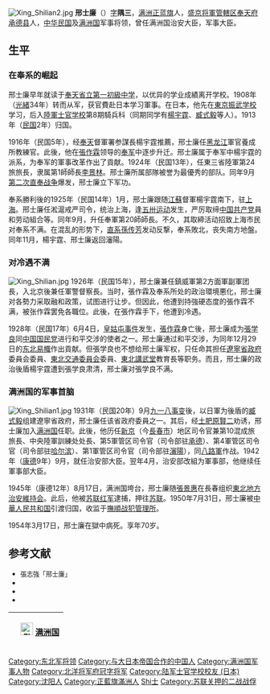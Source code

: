 [[File:Xing_Shilian2.jpg|thumb]]
'''邢士廉'''（{{bd|1885年||1954年|3月17日|catIdx=Xing邢}}）[[表字|字]]'''隅三'''，[[满洲正蓝旗|满洲正蓝旗]]人，[[遼寧省|盛京将軍管轄区]][[奉天府|奉天府]][[承德县_(清朝)|承德县]]人，[[中华民国|中华民国]]及[[满洲国|满洲国]]军事将领，曾任满洲国治安大臣，军事大臣。

==生平==
=== 在奉系的崛起 ===
邢士廉早年就读于[[奉天省立第一初級中学|奉天省立第一初級中学]]，以优异的学业成績离开学校。1908年（[[光緒|光緒]]34年）转而从军，获官費赴日本学习軍事。在日本，他先在[[東京振武学校|東京振武学校]]学习，后入[[陸軍士官学校_(日本)|陸軍士官学校]]第8期騎兵科（同期同学有[[楊宇霆|楊宇霆]]、[[臧式毅|臧式毅]]等人）。1913年（[[民国紀元|民国]]2年）归国。

1916年（民国5年），经[[奉天省_(中華民国)|奉天]]督軍署参謀長楊宇霆推薦，邢士廉任[[黑龙江省_(中華民国)|黑龙江]]軍官養成所教練官。此後，他在[[張作霖|張作霖]]领导的[[奉军|奉军]]中逐步升迁。邢士廉属于奉军中楊宇霆的派系，为奉军的軍事改革作出了貢献。1924年（民国13年），任東三省陸軍第24旅旅長，隶属第1師師長[[李景林|李景林]]。邢士廉所属部隊被誉为最優秀的部队。同年9月[[第二次直奉战争|第二次直奉战争]]爆发，邢士廉立下军功。

奉系勝利後的1925年（民国14年）1月，邢士廉跟随[[江蘇省_(中華民国)|江蘇]]督軍楊宇霆南下，驻[[上海市|上海]]。邢士廉任淞滬戒严司令，统治上海，逢[[五卅运动|五卅运动]]发生，严厉取缔[[中国共产党|中国共产党]]員和劳动組合等。同年9月，升任奉軍第20師師長。不久，其取締活动招致上海市民对奉系不满。在混乱的形势下，[[直系|直系]][[孫传芳|孫传芳]]发动反撃，奉系敗北，丧失南方地盤。同年11月，楊宇霆、邢士廉返回瀋陽。

=== 对冷遇不满 ===
[[File:Xing_Shilian.jpg|thumb]]
1926年（民国15年），邢士廉兼任鎮威軍第2方面軍副軍团長，入北京後兼任軍警督察長。当时，張作霖及奉系所处的政治環境悪化，邢士廉对各勢力采取融和政策，试图进行让步。但因此，他遭到持強硬态度的張作霖不满，被张作霖罢免各職位。此後，在張作霖手下，他遭到冷遇。

1928年（民国17年）6月4日，[[皇姑屯事件|皇姑屯事件]]发生，[[張作霖|張作霖]]身亡後，邢士廉成为[[張学良|張学良]]同[[中国国民党|中国国民党]]进行和平交涉的使者之一。邢士廉通过和平交涉，为同年12月29日的[[东北易幟|东北易幟]]作出貢献。但張学良也不想给邢士廉军权，只任命其担任[[遼寧省政府|遼寧省政府]]委員会委員、[[東北交通委員会|東北交通委員会]]委員、[[東北講武堂|東北講武堂]]教育長等职务。而且，邢士廉的政治後盾楊宇霆遭到張学良肃清，邢士廉对張学良不满。

=== 满洲国的军事首脑 ===
[[File:Xing_Shilian1.jpg|thumb]]
1931年（民国20年）9月[[九一八事变|九一八事变]]後，以日軍为後盾的[[臧式毅|臧式毅]]组建遼寧省政府，邢士廉任该省政府委員之一。其后，经[[土肥原賢二|土肥原賢二]]劝诱，邢士廉加入[[满洲国|满洲国]]任职。此後，他历任[[新京|新京]]（今[[長春市|長春市]]）地区司令官兼第10混成旅旅長、中央陸軍訓練处处長、第5軍管区司令官（司令部驻[[承德市|承德]]）、第4軍管区司令官（司令部驻[[哈尔滨|哈尔滨]]）、第1軍管区司令官（司令部驻[[瀋陽|瀋陽]]），同[[八路軍|八路軍]]作战。1942年（[[康德|康德]]9年）9月，就任治安部大臣。翌年4月，治安部改組为軍事部，他继续任軍事部大臣。

1945年（康德12年）8月17日，满洲国垮台，邢士廉随[[張景惠|張景惠]]在長春组织[[東北地方治安維持会|東北地方治安維持会]]。此后，他被[[苏联红军|苏联红军]]逮捕，押往[[苏联|苏联]]。1950年7月31日，邢士廉被[[中華人民共和国|中華人民共和国]]引渡归国，收监于[[撫順战犯管理所|撫順战犯管理所]]。

1954年3月17日，邢士廉在獄中病死。享年70岁。

== 参考文献 ==
{{commonscat|Xing Shilian}}
* <span style="font-size:90%;">張志強「邢士廉」{{Cite book<!--|和書-->|author = [[中国社会科学院|中国社会科学院]]近代史研究所|title = 民国人物传 第10卷|year = 2000|publisher =  [[中華書局|中華書局]]|isbn = 7-101-02114-X}}</span>
* <span style="font-size:90%;">{{Cite book<!--|和書-->|author = 来新夏等|title = 北洋軍閥史 下冊|year = 2000|publisher =  [[南開大学|南開大学]]出版社|isbn = 7-310-01517-7}}</span>
* <span style="font-size:90%;">{{Cite book<!--|和書-->|author = 徐友春主編|title = 民国人物大辞典 増訂版|year = 2007|publisher = 河北人民出版社|isbn = 978-7-202-03014-1}}</span>
* <span style="font-size:90%;">{{Cite book<!--|和書-->|author = 劉寿林等編|title = 民国職官年表|year = 1995|publisher = 中華書局|isbn = 7-101-01320-1}}</span>

{| class="wikitable" style="margin:0 auto"
|- 
!　[[File:Flag_of_Manchukuo.svg|25px]] [[满洲国|满洲国]]
{{先代次代|治安大臣|<small>1942年9月 - 1943年4月</small>|[[于琛澂|于琛澂]]|（改组軍事部）}}
{{先代次代|軍事大臣|<small>1943年4月 - 1945年8月</small>|（治安部改組）|（废止）}}
|}

{{DEFAULTSORT:Xing邢}}
[[Category:东北军将领|Category:东北军将领]]
[[Category:与大日本帝国合作的中国人|Category:与大日本帝国合作的中国人]]
[[Category:满洲国军事人物|Category:满洲国军事人物]]
[[Category:北洋将军府冠字将军|Category:北洋将军府冠字将军]]
[[Category:陆军士官学校校友_(日本)|Category:陆军士官学校校友 (日本)]]
[[Category:沈阳人|Category:沈阳人]]
[[Category:正藍旗滿洲人|Category:正藍旗滿洲人]]
[[Category:邢姓|Shi士]]
[[Category:苏联关押的二战战俘|Category:苏联关押的二战战俘]]